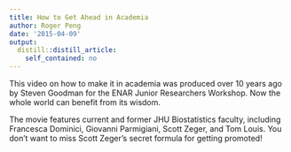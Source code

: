 ```yaml
---
title: How to Get Ahead in Academia
author: Roger Peng
date: '2015-04-09'
output:
  distill::distill_article:
    self_contained: no
---
```


This video on how to make it in academia was produced over 10 years ago by Steven Goodman for the ENAR Junior Researchers Workshop. Now the whole world can benefit from its wisdom.

The movie features current and former JHU Biostatistics faculty, including Francesca Dominici, Giovanni Parmigiani, Scott Zeger, and Tom Louis. You don't want to miss Scott Zeger's secret formula for getting promoted!
